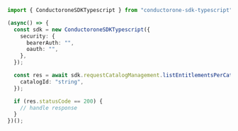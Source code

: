 ```typescript ListEntitlementsPerCatalog.ts
import { ConductoroneSDKTypescript } from "conductorone-sdk-typescript";

(async() => {
  const sdk = new ConductoroneSDKTypescript({
    security: {
      bearerAuth: "",
      oauth: "",
    },
  });

  const res = await sdk.requestCatalogManagement.listEntitlementsPerCatalog({
    catalogId: "string",
  });

  if (res.statusCode == 200) {
    // handle response
  }
})();
```

